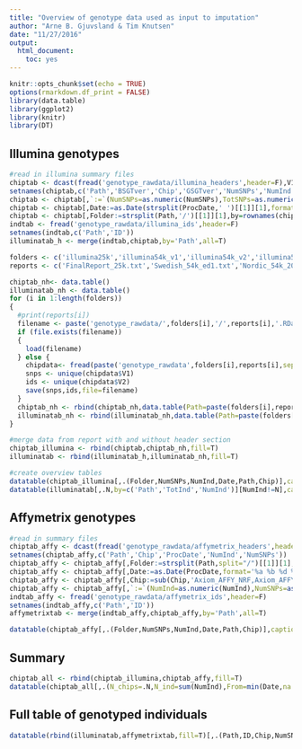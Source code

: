 ```yaml
---
title: "Overview of genotype data used as input to imputation"
author: "Arne B. Gjuvsland & Tim Knutsen"
date: "11/27/2016"
output: 
  html_document: 
    toc: yes
---
```


<!-- override r markdown default, http://stackoverflow.com/questions/24603003/changing-the-maximum-width-of-r-markdown-documents -->
<style type="text/css"> body .main-container { max-width: 80%; } </style>

```r
knitr::opts_chunk$set(echo = TRUE)
options(rmarkdown.df_print = FALSE)
library(data.table)
library(ggplot2)
library(knitr)
library(DT)
```

## Illumina genotypes

```r
#read in illumina summary files
chiptab <- dcast(fread('genotype_rawdata/illumina_headers',header=F),V1~V2,value.var='V3')
setnames(chiptab,c('Path','BSGTver','Chip','GSGTver','NumSNPs','NumInd','ProcDate','TotSNPs','TotInd'))
chiptab <- chiptab[,`:=`(NumSNPs=as.numeric(NumSNPs),TotSNPs=as.numeric(TotSNPs),NumInd=as.numeric(NumInd),TotInd=as.numeric(TotInd))]
chiptab <- chiptab[,Date:=as.Date(strsplit(ProcDate,' ')[[1]][1],format='%m/%d/%Y'),by=rownames(chiptab)]
chiptab <- chiptab[,Folder:=strsplit(Path,'/')[[1]][1],by=rownames(chiptab)]
indtab <- fread('genotype_rawdata/illumina_ids',header=F)
setnames(indtab,c('Path','ID'))
illuminatab_h <- merge(indtab,chiptab,by='Path',all=T)
```

```r
folders <- c('illumina25k','illumina54k_v1','illumina54k_v2','illumina54k_v2','illumina777k')
reports <- c('FinalReport_25k.txt','Swedish_54k_ed1.txt','Nordic_54k_2012_ed1.txt','Nordic_54k.txt','Nordic_HDexchange_201110.txt')

chiptab_nh<- data.table()
illuminatab_nh <- data.table()
for (i in 1:length(folders))
{
  #print(reports[i])
  filename <- paste('genotype_rawdata/',folders[i],'/',reports[i],'.RData',sep="")
  if (file.exists(filename))
  {
    load(filename)
  } else {
    chipdata<- fread(paste('genotype_rawdata',folders[i],reports[i],sep='/'),header=F,select=c(1,2))
    snps <- unique(chipdata$V1)
    ids <- unique(chipdata$V2)
    save(snps,ids,file=filename)
  }
  chiptab_nh <- rbind(chiptab_nh,data.table(Path=paste(folders[i],reports[i],sep="/"),Chip=folders[i],NumSNPs=length(snps),NumInd=length(ids),Folder=folders[i]),fill=T)
  illuminatab_nh <- rbind(illuminatab_nh,data.table(Path=paste(folders[i],reports[i],sep="/"),Id=ids,Chip=folders[i],NumSNPs=length(snps),NumInd=length(ids),Folder=folders[i]),fill=T)
}
```

```r
#merge data from report with and without header section
chiptab_illumina <- rbind(chiptab,chiptab_nh,fill=T)
illuminatab <- rbind(illuminatab_h,illuminatab_nh,fill=T)

#create overview tables
datatable(chiptab_illumina[,.(Folder,NumSNPs,NumInd,Date,Path,Chip)],caption='Overview of Illumina files')
datatable(illuminatab[,.N,by=c('Path','TotInd','NumInd')][NumInd!=N],caption='FinalReport files where NumInd and number of IDs do not match')
```

## Affymetrix genotypes

```r

#read in summary files
chiptab_affy <- dcast(fread('genotype_rawdata/affymetrix_headers',header=F),V1~V2,value.var='V3')
setnames(chiptab_affy,c('Path','Chip','ProcDate','NumInd','NumSNPs'))
chiptab_affy <- chiptab_affy[,Folder:=strsplit(Path,split="/")[[1]][1],by=Path]
chiptab_affy <- chiptab_affy[,Date:=as.Date(ProcDate,format='%a %b %d %T %Y'),by='Path']
chiptab_affy <- chiptab_affy[,Chip:=sub(Chip,'Axiom_AFFY_NRF,Axiom_AFFY_NRF.r1','Axiom_AFFY_NRF.r1'),by='Path']
chiptab_affy <- chiptab_affy[,`:=`(NumInd=as.numeric(NumInd),NumSNPs=as.numeric(NumSNPs))]
indtab_affy <- fread('genotype_rawdata/affymetrix_ids',header=F)
setnames(indtab_affy,c('Path','ID'))
affymetrixtab <- merge(indtab_affy,chiptab_affy,by='Path',all=T)

```

```r
datatable(chiptab_affy[,.(Folder,NumSNPs,NumInd,Date,Path,Chip)],caption='Overview of Affymetrix files')
```

## Summary 

```r
chiptab_all <- rbind(chiptab_illumina,chiptab_affy,fill=T)
datatable(chiptab_all[,.(N_chips=.N,N_ind=sum(NumInd),From=min(Date,na.rm=T),To=max(Date,na.rm=T)),by='Folder'],caption='Summary table showing number of chips of each type, the number of individual samples genotyped on each and the time period they have been used.')
```

## Full table of genotyped individuals

```r
datatable(rbind(illuminatab,affymetrixtab,fill=T)[,.(Path,ID,Chip,NumSNPs,NumInd,Date)],caption='Full table of genotyped individuals')
```
